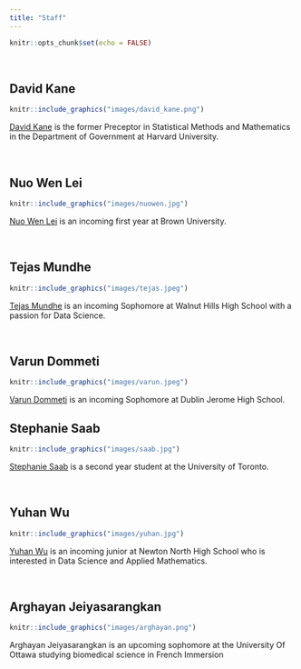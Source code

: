 ```yaml
---
title: "Staff"
---
```


```r
knitr::opts_chunk$set(echo = FALSE)
```


&nbsp;

## David Kane

```r
knitr::include_graphics("images/david_kane.png")
```

[David Kane](https://www.davidkane.info) is the former Preceptor in Statistical Methods and Mathematics in the Department of Government at Harvard University. 

&nbsp;




## Nuo Wen Lei

```r
knitr::include_graphics("images/nuowen.jpg")
```

[Nuo Wen Lei](https://github.com/NuoWenLei) is an incoming first year at Brown University.

&nbsp;

## Tejas Mundhe

<!-- There is something weird, I think, about this photo. It always shows up when I build it locally. But, once pushed to the web, it is fine. -->


```r
knitr::include_graphics("images/tejas.jpeg")
```

[Tejas Mundhe](https://github.com/TejasMundhe) is an incoming Sophomore at Walnut Hills High School with a passion for Data Science.

&nbsp;

## Varun Dommeti

```r
knitr::include_graphics("images/varun.jpeg")
```

[Varun Dommeti](https://github.com/d-varun) is an incoming Sophomore at Dublin Jerome High School.

## Stephanie Saab

```r
knitr::include_graphics("images/saab.jpg")
```

[Stephanie Saab](https://github.com/AM-lmn) is a second year student at the University of Toronto.

&nbsp;



## Yuhan Wu

```r
knitr::include_graphics("images/yuhan.jpg")
```

[Yuhan Wu](https://github.com/UhanWu) is an incoming junior at Newton North High School who is interested in Data Science and Applied Mathematics.

&nbsp;

## Arghayan Jeiyasarangkan

```r
knitr::include_graphics("images/arghayan.png")
```

Arghayan Jeiyasarangkan is an upcoming sophomore at the University Of Ottawa studying biomedical science in French Immersion

&nbsp;



